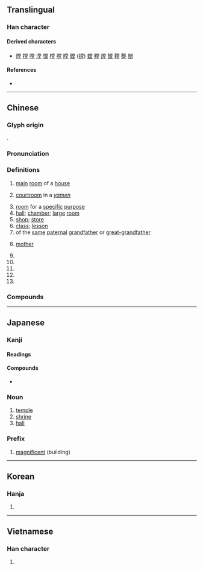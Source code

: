 {{character info/new}}
==Translingual==

===Han character===
{{Han char|rn=32|rad=土|as=08|sn=11|four=90104|canj=FBRG|ids=⿱尚土}}

====Derived characters====
* [[隚]] [[摚]] [[嘡]] [[漟]] [[憆]] [[樘]] [[膛]] [[瞠]] [[鏜]] ([[镗]]) [[螳]] [[糛]] [[蹚]] [[饄]] [[鞺]] [[鼞]] [[闛]]

====References====
* {{Han ref|kx=0231.230|dkj=05207|dj=0469.020|hdz=10452.140|uh=5802}}

----

==Chinese==
{{zh-forms}}

===Glyph origin===
{{Han etyl}}
{{Han compound|尚|土|ls=psc|c1=p|c2=s}}.

===Pronunciation===
{{zh-pron
|m=táng
|m-s=
|c=tong4
|c-t=
|g=
|h=pfs=thòng;gd=tong2
|j=
|mb=dǒ̤ng
|md=dòng
|mn=tn̂g/tông
|mn_note=tn̂g - colloquial; tông - literary
|mn-t=deng5/tang5
|mn-t_note=deng5 - vernacular; tang5 - literary
|w=3daan
|x=
|mc=y
|oc=y
|cat=n,a,cls,pn
}}

===Definitions===
{{zh-hanzi}}

# [[main]] [[room]] of a [[house]]
# {{lb|zh|historical}} [[courtroom]] in a ''[[yamen]]''
# [[room]] for a [[specific]] [[purpose]]
# [[hall]]; [[chamber]]; [[large]] [[room]]
# [[shop]]; [[store]] {{gloss|in traditional store names}}
# [[class]]; [[lesson]]
# of the [[same]] [[paternal]] [[grandfather]] or [[great-grandfather]]
# {{lb|zh|honorific}} [[mother]]
# {{zh-classifier|[[set]]s of [[furniture]]}}
# {{zh-classifier|[[class]]es or [[lesson]]s}}
# {{zh-classifier|[[court]] [[session]]s}}
# {{zh-classifier|[[scene]]s or [[mural]]s}}
# {{surname|lang=zh}}

===Compounds===
{{zh-der|食堂|一堂|一窺堂奧|一言堂|一貌堂堂|三代同堂|三希堂|三槐堂|上堂|下堂|下堂妻|世綵堂|中堂|二堂舍子|五堂功課|享堂|京堂|亮堂|亮堂堂|令堂|佛堂|入室升堂|內堂|內堂屋|公堂|六堂|共濟一堂|共聚一堂|典雅堂皇|冠冕堂皇|冰雪堂|出堂|北堂|北堂書鈔|升堂|升堂入室|升堂拜母|印堂|參堂|同堂|名堂|周堂|哄堂|哄堂大笑|善堂|喊堂威|喜堂|在堂|坐不垂堂|坐不窺堂|坐堂|坳堂|垂堂|堂上|堂事|堂倌|堂候官|堂兄|堂兄弟|堂分姑娘|堂判|堂前|堂印|堂口|堂名|堂哥|堂堂|堂堂正正|堂堂皇皇|堂奧|堂妹|堂姊|堂姊妹|堂姪|堂子|堂官|堂客|堂客船|堂尊|堂屋|堂布|堂帖|堂廡|堂弟|堂後官|堂房|堂族|堂會|堂案|堂榜|堂構|堂構更新|堂皇|堂皇富麗|堂皇正大|堂老|堂而皇之|堂菜|堂萱|堂號|堂諭|堂間處燕|堂陛|堂除|堂頭和尚|堂食|堂饌|堂鼓|壽堂|大堂|大禮堂|天主堂|天堂|天堂鳥|女陪堂|嫡堂|嫡堂姪|子孫滿堂|孝堂|學堂|官堂|客堂|家堂|家堂香火|富麗堂皇|尊堂|對簿公堂|川堂|帷堂|平山堂|庵堂|廟堂|廟堂之器|廟堂文學|廳堂|弄堂|影堂|後堂|快雪堂|怡堂燕雀|打退堂鼓|扶堂屋|拜堂|拜經堂|掃堂|掃堂腿|放堂|教堂|散堂鼓|斬經堂|明倫堂|明堂|明堂正道|易堂九子|晝錦堂|會堂|末堂|李惠堂|林獻堂|林語堂|查堂|桂堂|歡聚一堂|正堂|正大堂煌|正正堂堂|步武堂皇|殿堂|池堂|池魚堂燕|法堂|法堂疏|浴堂|淚堂|深入堂奧|混堂|滿堂|滿堂彩|滿堂紅|漏星堂|澄心堂紙|澡堂|濟濟一堂|烘堂|燕雀處堂|玄堂|玉堂|玉堂春|玉堂金門|玉堂金馬|琴堂|畫堂|當堂|登堂|登堂入室|盆堂|直入公堂|相公堂子|相貌堂堂|祠堂|禪堂|禮堂|禮拜堂|空堂|穿堂|穿堂門|站堂|第二課堂|紀念堂|老尊堂|考堂|肯堂肯構|肯構肯堂|膳堂|自強學堂|草堂|草堂詩餘|萊綵北堂|萱堂|萱堂日永|萱萎北堂|葉堂|薈萃一堂|蘭堂|虛堂懸鏡|蠨蛸滿堂|課堂|諼堂|講堂|走堂的|跑堂|跑堂兒的|巡堂|退堂|退堂鼓|連雅堂|過堂|過堂風|遮堂|部堂|金玉滿堂|金馬玉堂|鋪堂使費|門堂|開堂|開堂歃血|陪堂|露堂|靈堂|風采堂堂|養生堂|香水混堂|驚堂|驚堂木|高堂|高堂大廈|鬨堂|鬨堂大笑|鬼名堂|鱣堂|黃堂|黃堂太守|齊聚一堂|齋堂|紅堂}}

----

==Japanese==

===Kanji===
{{ja-kanji|grade=4|rs=土08}}

====Readings====
{{ja-readings
|goon=どう
|kanon=とう
|kun=たかどの-, すまい
}}

====Compounds====
* {{ja-r|食堂|しょくどう|gloss=[[cafeteria]], [[dining room]]}}

===Noun===
{{ja-noun|どう}}

# [[temple]]
# [[shrine]]
# [[hall]]

===Prefix===
{{ja-pos|prefix|どう}}

# [[magnificent]] (building)

----

==Korean==

===Hanja===
{{ko-hanja|hangeul=당|rv=dang|mr=tang}}

# {{defn|lang=ko|sort=土08}}

----

==Vietnamese==

===Han character===
{{vi-hantu|[[đường]], [[đoàng]]|rs=土08}}

# {{defn|lang=vi|sort=土08}}